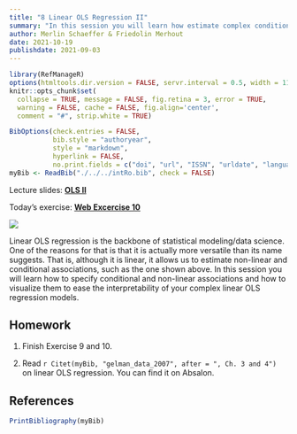 ```yaml
---
title: "8 Linear OLS Regression II"
summary: "In this session you will learn how estimate complex conditional and non-linear OLS models and communicate their results visualizations of the model."
author: Merlin Schaeffer & Friedolin Merhout
date: 2021-10-19
publishdate: 2021-09-03
---
```


```r
library(RefManageR)
options(htmltools.dir.version = FALSE, servr.interval = 0.5, width = 115, digits = 2)
knitr::opts_chunk$set(
  collapse = TRUE, message = FALSE, fig.retina = 3, error = TRUE,
  warning = FALSE, cache = FALSE, fig.align='center',
  comment = "#", strip.white = TRUE)

BibOptions(check.entries = FALSE, 
           bib.style = "authoryear", 
           style = "markdown",
           hyperlink = FALSE,
           no.print.fields = c("doi", "url", "ISSN", "urldate", "language", "note", "isbn", "volume"))
myBib <- ReadBib("./../../intRo.bib", check = FALSE)
```

Lecture slides: [**OLS II**](/10-OLS-II/10-OLS-II.html)

Today's exercise: [**Web Excercise 10**](/exercises/exercise10.html)

![](/10-OLS-II/10-OLS-II_files/figure-html/unnamed-chunk-28-1.png)

Linear OLS regression is the backbone of statistical modeling/data science. One of the reasons for that is that it is actually more versatile than its name suggests. That is, although it is linear, it allows us to estimate non-linear and conditional associations, such as the one shown above. In this session you will learn how to specify conditional and non-linear associations and how to visualize them to ease the interpretability of your complex linear OLS regression models.

## Homework

1. Finish Exercise 9 and 10.

2. Read `r Citet(myBib, "gelman_data_2007", after = ", Ch. 3 and 4")` on linear OLS regression. You can find it on Absalon.

## References
```r
PrintBibliography(myBib)
```

